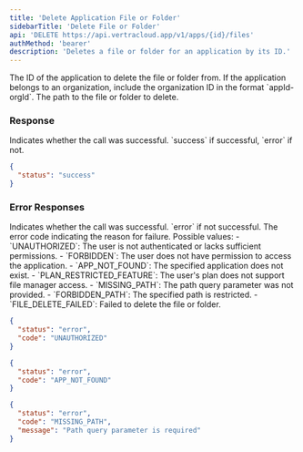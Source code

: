 ```yaml
---
title: 'Delete Application File or Folder'
sidebarTitle: 'Delete File or Folder'
api: 'DELETE https://api.vertracloud.app/v1/apps/{id}/files'
authMethod: 'bearer'
description: 'Deletes a file or folder for an application by its ID.'
---
```


<ParamField path="id" type="string" required>
  The ID of the application to delete the file or folder from. If the application belongs to an organization, include the organization ID in the format `appId-orgId`.
</ParamField>

<ParamField query="path" type="string" required>
  The path to the file or folder to delete.
</ParamField>

### Response

<ResponseField name="status" type="string">
  Indicates whether the call was successful. `success` if successful, `error` if not.
</ResponseField>

<ResponseExample>

```json Response
{
  "status": "success"
}
```

</ResponseExample>

### Error Responses

<ResponseField name="status" type="string">
  Indicates whether the call was successful. `error` if not successful.
</ResponseField>

<ResponseField name="code" type="string">
  The error code indicating the reason for failure. Possible values:
  - `UNAUTHORIZED`: The user is not authenticated or lacks sufficient permissions.
  - `FORBIDDEN`: The user does not have permission to access the application.
  - `APP_NOT_FOUND`: The specified application does not exist.
  - `PLAN_RESTRICTED_FEATURE`: The user's plan does not support file manager access.
  - `MISSING_PATH`: The path query parameter was not provided.
  - `FORBIDDEN_PATH`: The specified path is restricted.
  - `FILE_DELETE_FAILED`: Failed to delete the file or folder.
</ResponseField>

<ResponseExample>

```json Error Response (403)
{
  "status": "error",
  "code": "UNAUTHORIZED"
}
```

```json Error Response (404)
{
  "status": "error",
  "code": "APP_NOT_FOUND"
}
```

```json Error Response (400)
{
  "status": "error",
  "code": "MISSING_PATH",
  "message": "Path query parameter is required"
}
```

</ResponseExample>